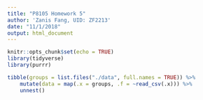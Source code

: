 ```yaml
---
title: "P8105 Homework 5"
author: 'Zanis Fang, UID: ZF2213'
date: "11/1/2018"
output: html_document
---
```


```r
knitr::opts_chunk$set(echo = TRUE)
library(tidyverse)
library(purrr)

```

```r
tibble(groups = list.files("./data", full.names = TRUE)) %>%
	mutate(data = map(.x = groups, .f = ~read_csv(.x))) %>% 
	unnest()


```


